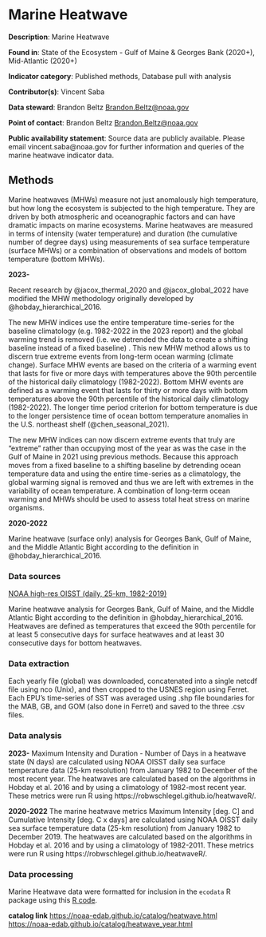 # Marine Heatwave {#heatwave}

**Description**: Marine Heatwave

**Found in**: State of the Ecosystem - Gulf of Maine & Georges Bank (2020+), Mid-Atlantic (2020+)

**Indicator category**: Published methods, Database pull with analysis

**Contributor(s)**: Vincent Saba
  
**Data steward**: Brandon Beltz <Brandon.Beltz@noaa.gov>
  
**Point of contact**: Brandon Beltz <Brandon.Beltz@noaa.gov>
  
**Public availability statement**: Source data are publicly available. Please email vincent.saba@noaa.gov for further information and queries of the marine heatwave indicator data.

## Methods

Marine heatwaves (MHWs) measure not just anomalously high temperature, but how long the ecosystem is subjected to the high temperature. They are driven by both atmospheric and oceanographic factors and can have dramatic impacts on marine ecosystems. Marine heatwaves are measured in terms of intensity (water temperature) and duration (the cumulative number of degree days) using measurements of sea surface temperature (surface MHWs) or a combination of observations and models of bottom temperature (bottom MHWs). 

**2023-**

Recent research by @jacox_thermal_2020 and @jacox_global_2022 have modified the MHW methodology originally developed by @hobday_hierarchical_2016.  

The new MHW indices use the entire temperature time-series for the baseline climatology (e.g. 1982-2022 in the 2023 report) and the global warming trend is removed (i.e. we detrended the data to create a shifting baseline instead of a fixed baseline) .  This new MHW method allows us to discern true extreme events from long-term ocean warming (climate change).  Surface MHW events are based on the criteria of a warming event that lasts for five or more days with temperatures above the 90th percentile of the historical daily climatology (1982-2022).  Bottom MHW events are defined as a warming event that lasts for thirty or more days with bottom temperatures above the 90th percentile of the historical daily climatology (1982-2022).  The longer time period criterion for bottom temperature is due to the longer persistence time of ocean bottom temperature anomalies in the U.S. northeast shelf (@chen_seasonal_2021).  

The new MHW indices can now discern extreme events that truly are “extreme” rather than occupying most of the year as was the case in the Gulf of Maine in 2021 using previous methods.  Because this approach moves from a fixed baseline to a shifting baseline by detrending ocean temperature data and using the entire time-series as a climatology, the global warming signal is removed and thus we are left with extremes in the variability of ocean temperature.  A combination of long-term ocean warming and MHWs should be used to assess total heat stress on marine organisms.

**2020-2022**

Marine heatwave (surface only) analysis for Georges Bank, Gulf of Maine, and the Middle Atlantic Bight according to the definition in @hobday_hierarchical_2016.  

### Data sources

[NOAA high-res OISST (daily, 25-km, 1982-2019)](https://www.esrl.noaa.gov/psd)

Marine heatwave analysis for Georges Bank, Gulf of Maine, and the Middle Atlantic Bight according to the definition in @hobday_hierarchical_2016.  Heatwaves are defined as temperatures that exceed the 90th percentile for at least 5 consecutive days for surface heatwaves and at least 30 consecutive days for bottom heatwaves. 


### Data extraction 

Each yearly file (global) was downloaded, concatenated into a single netcdf file using nco (Unix), and then cropped to the USNES region using Ferret.  Each EPU's time-series of SST was averaged using .shp file boundaries for the MAB, GB, and GOM (also done in Ferret) and saved to the three .csv files.

### Data analysis

**2023-** Maximum Intensity and Duration - Number of Days in a heatwave state (N days) are calculated using NOAA OISST daily sea surface temperature data (25-km resolution) from January 1982 to December of the most recent year. The heatwaves are calculated based on the algorithms in Hobday et al. 2016 and by using a climatology of 1982-most recent year.  These metrics were run R using https://robwschlegel.github.io/heatwaveR/.

**2020-2022**
The marine heatwave metrics Maximum Intensity [deg. C] and Cumulative Intensity [deg. C x days] are calculated using NOAA OISST daily sea surface temperature data (25-km resolution) from January 1982 to December 2019.  The heatwaves are calculated based on the algorithms in Hobday et al. 2016 and by using a climatology of 1982-2011.  These metrics were run R using https://robwschlegel.github.io/heatwaveR/.


### Data processing 

Marine Heatwave data were formatted for inclusion in the `ecodata` R package using this [R code](https://github.com/NOAA-EDAB/ecodata/blob/master/data-raw/get_heatwave.R).

**catalog link**
<https://noaa-edab.github.io/catalog/heatwave.html>
<https://noaa-edab.github.io/catalog/heatwave_year.html>